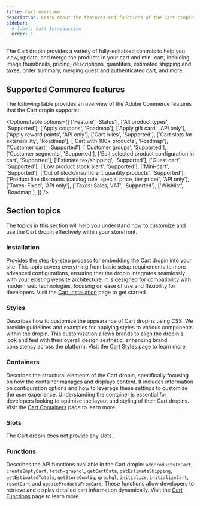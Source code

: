 ```yaml
---
title: Cart overview
description: Learn about the features and functions of the Cart dropin.
sidebar:
  # label: Cart Introduction
  order: 1
---
```



The Cart dropin provides a variety of fully-editabled controls to help you view, update, and merge the products in your cart and mini-cart, including image thumbnails, pricing, descriptions, quantities, estimated shipping and taxes, order summary, merging guest and authenticated cart, and more.

## Supported Commerce features

The following table provides an overview of the Adobe Commerce features that the Cart dropin supports:

<OptionsTable
  options={[
    ['Feature', 'Status'],
    ['All product types', 'Supported'],
    ['Apply coupons', 'Roadmap'],
    ['Apply gift card', 'API only'],
    ['Apply reward points', 'API only'],
    ['Cart rules', 'Supported'],
    ['Cart slots for extensibility', 'Roadmap'],
    ['Cart with 100+ products', 'Roadmap'],
    ['Customer cart', 'Supported'],
    ['Customer groups', 'Supported'],
    ['Customer segments', 'Supported'],
    ['Edit selected product configuration in cart', 'Supported'],
    ['Estimate tax/shipping', 'Supported'],
    ['Guest cart', 'Supported'],
    ['Low product stock alert', 'Supported'],
    ['Mini-cart', 'Supported'],
    ['Out of stock/insufficient quantity products', 'Supported'],
    ['Product line discounts (catalog rule, special price, tier price)', 'API only'],
    ['Taxes: Fixed', 'API only'],
    ['Taxes: Sales, VAT', 'Supported'],
    ['Wishlist', 'Roadmap'],
  ]}
/>

## Section topics

The topics in this section will help you understand how to customize and use the Cart dropin effectively within your storefront.

### Installation

Provides the step-by-step process for embedding the Cart dropin into your site. This topic covers everything from basic setup requirements to more advanced configurations, ensuring that the dropin integrates seamlessly with your existing website architecture. It is designed for compatibility with modern web technologies, focusing on ease of use and flexibility for developers. Visit the [Cart Installation](/dropins/cart/cart-installation/) page to get started.

### Styles

Describes how to customize the appearance of Cart dropins using CSS. We provide guidelines and examples for applying styles to various components within the dropin. This customization allows brands to align the dropin's look and feel with their overall design aesthetic, enhancing brand consistency across the platform. Visit the [Cart Styles](/dropins/cart/cart-styles/) page to learn more.

### Containers

Describes the structural elements of the Cart dropin, specifically focusing on how the container manages and displays content. It includes information on configuration options and how to leverage these settings to customize the user experience. Understanding the container is essential for developers looking to optimize the layout and styling of their Cart dropins. Visit the [Cart Containers](/dropins/cart/cart-containers) page to learn more.

### Slots

The Cart dropin does not provide any slots.

### Functions

Describes the API functions available in the Cart dropin: `addProductsToCart`, `createEmptyCart`, `fetch-graphql`, `getCartData`, `getEstimateShipping`, `getEstimatedTotals`, `getStoreConfig`, `graphql`, `initialize`, `initializeCart`, `resetCart` and `updateProductsFromCart`. These functions allow developers to retrieve and display detailed cart information dynamically. Visit the [Cart Functions](/dropins/cart/cart-functions/) page to learn more.